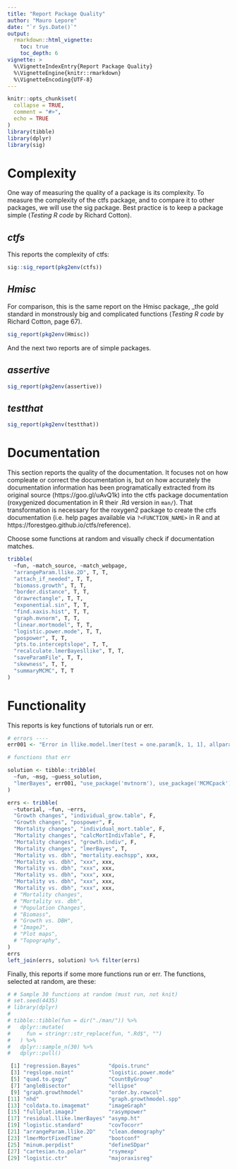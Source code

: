 ```yaml
---
title: "Report Package Quality"
author: "Mauro Lepore"
date: "`r Sys.Date()`"
output: 
  rmarkdown::html_vignette:
    toc: true
    toc_depth: 6
vignette: >
  %\VignetteIndexEntry{Report Package Quality}
  %\VignetteEngine{knitr::rmarkdown}
  %\VignetteEncoding{UTF-8}
---
```


```r
knitr::opts_chunk$set(
  collapse = TRUE,
  comment = "#>",
  echo = TRUE
)
library(tibble)
library(dplyr)
library(sig)
```

# Complexity

One way of measuring the quality of a package is its complexity. To measure the complexity of the ctfs package, and to compare it to other packages, we will use the sig package. Best practice is to keep a package simple (_Testing R code_ by Richard Cotton).

## _ctfs_

This reports the complexity of ctfs:

```r
sig::sig_report(pkg2env(ctfs))
```

## _Hmisc_

For comparison, this is the same report on the Hmisc package, _the gold standard in monstrously big and complicated functions (_Testing R code_ by Richard Cotton, page 67).

```r
sig_report(pkg2env(Hmisc))
```

And the next two reports are of simple packages.

## _assertive_

```r
sig_report(pkg2env(assertive))
```

## _testthat_

```r
sig_report(pkg2env(testthat))
```

# Documentation

This section reports the quality of the documentation. It focuses not on how compleate or correct the documentation is, but on how accurately the documentation information has been programatically extracted from its original source (https://goo.gl/uAvQ1k) into the ctfs package documentation (roxygenized documentation in R their .Rd version in `man/`). That transformation is necessary for the roxygen2 package to create the ctfs documentation (i.e. help pages available via `?<FUNCTION_NAME>` in R and at https://forestgeo.github.io/ctfs/reference).

Choose some functions at random and visually check if documentation matches.

```r
tribble(
  ~fun, ~match_source, ~match_webpage,
  "arrangeParam.llike.2D", T, T,
  "attach_if_needed", T, T,
  "biomass.growth", T, T,
  "border.distance", T, T,
  "drawrectangle", T, T,
  "exponential.sin", T, T,
  "find.xaxis.hist", T, T,
  "graph.mvnorm", T, T,
  "linear.mortmodel", T, T,
  "logistic.power.mode", T, T,
  "pospower", T, T,
  "pts.to.interceptslope", T, T,
  "recalculate.lmerBayesllike", T, T,
  "saveParamFile", T, T,
  "skewness", T, T, 
  "summaryMCMC", T, T
)
```

# Functionality

This reports is key functions of tutorials run or err.

```r
# errors ----
err001 <- "Error in llike.model.lmer(test = one.param[k, 1, 1], allparam = thispar,  : could not find function 'dmvnorm'"

# functions that err

solution <- tibble::tribble(
  ~fun, ~msg, ~guess_solution,
  "lmerBayes", err001, "use_package('mvtnorm'), use_package('MCMCpack')"
)

errs <- tribble(
  ~tutorial, ~fun, ~errs,
  "Growth changes", "individual_grow.table", F,
  "Growth changes", "pospower", F,
  "Mortality changes", "individual_mort.table", F,
  "Mortality changes", "calcMortIndivTable", F,
  "Mortality changes", "growth.indiv", F,
  "Mortality changes", "lmerBayes", T,
  "Mortality vs. dbh", "mortality.eachspp", xxx,
  "Mortality vs. dbh", "xxx", xxx,
  "Mortality vs. dbh", "xxx", xxx,
  "Mortality vs. dbh", "xxx", xxx,
  "Mortality vs. dbh", "xxx", xxx,
  "Mortality vs. dbh", "xxx", xxx,
  # "Mortality changes",
  # "Mortality vs. dbh",
  # "Population Changes",
  # "Biomass",
  # "Growth vs. DBH",
  # "ImageJ",
  # "Plot maps",
  # "Topography",
)
errs
left_join(errs, solution) %>% filter(errs)
```

Finally, this reports if some more functions run or err. The functions, selected at random, are these:

```r
# # Sample 30 functions at random (must run, not knit)
# set.seed(4435)
# library(dplyr)
# 
# tibble::tibble(fun = dir("./man/")) %>% 
#   dplyr::mutate(
#     fun = stringr::str_replace(fun, ".Rd$", "")
#   ) %>% 
#   dplyr::sample_n(30) %>% 
#   dplyr::pull()
```

```r
 [1] "regression.Bayes"         "dpois.trunc"             
 [3] "regslope.noint"           "logistic.power.mode"     
 [5] "quad.to.gxgy"             "CountByGroup"            
 [7] "angleBisector"            "ellipse"                 
 [9] "graph.growthmodel"        "order.by.rowcol"         
[11] "nhd"                      "graph.growthmodel.spp"   
[13] "coldata.to.imagemat"      "imageGraph"              
[15] "fullplot.imageJ"          "rasympower"              
[17] "residual.llike.lmerBayes" "asymp.ht"                
[19] "logistic.standard"        "covTocorr"               
[21] "arrangeParam.llike.2D"    "clean.demography"        
[23] "lmerMortFixedTime"        "bootconf"                
[25] "minum.perpdist"           "defineSDpar"             
[27] "cartesian.to.polar"       "rsymexp"                 
[29] "logistic.ctr"             "majoraxisreg"
```
